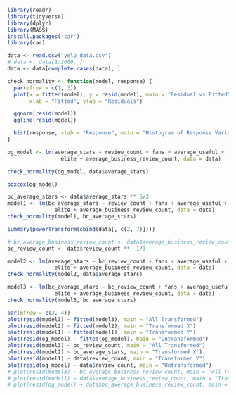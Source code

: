 ```r
library(readr)
library(tidyverse)
library(dplyr)
library(MASS)
install.packages("car")
library(car)
```

```r
data <- read.csv("yelp_data.csv")
# data <- data[1:2000, ]
data <- data[complete.cases(data), ]
```

```r
check_normality <- function(model, response) {
  par(mfrow = c(1, 3))
  plot(x = fitted(model), y = resid(model), main = "Residual vs Fitted",
       xlab = "Fitted", ylab = "Residuals")

  qqnorm(resid(model))
  qqline(resid(model))

  hist(response, xlab = "Response", main = "Histogram of Response Variable")
}
```

```r
og_model <- lm(average_stars ~ review_count + fans + average_useful +
                 elite + average_business_review_count, data = data)

check_normality(og_model, data$average_stars)
```

```r
boxcox(og_model)
```

```r
bc_average_stars <- data$average_stars ** 5/3
model1 <- lm(bc_average_stars ~ review_count + fans + average_useful +
               elite + average_business_review_count, data = data)
check_normality(model1, bc_average_stars)
```

```r
summary(powerTransform(cbind(data[, c(2, 7)])))
```

```r
# bc_average_business_review_count <- data$average_business_review_count ** 7/3
bc_review_count <- data$review_count ** -1/3
```

```r
model2 <- lm(average_stars ~ bc_review_count + fans + average_useful +
               elite + average_business_review_count, data = data)
check_normality(model2, data$average_stars)
```

```r
model3 <- lm(bc_average_stars ~ bc_review_count + fans + average_useful +
               elite + average_business_review_count, data = data)
check_normality(model3, bc_average_stars)
```

```r
par(mfrow = c(3, 4))
plot(resid(model3) ~ fitted(model3), main = "All Transformed")
plot(resid(model2) ~ fitted(model2), main = "Transformed X")
plot(resid(model1) ~ fitted(model1), main = "Transformed Y")
plot(resid(og_model) ~ fitted(og_model), main = "Untransformed")
plot(resid(model3) ~ bc_review_count, main = "All Transformed")
plot(resid(model2) ~ bc_average_stars, main = "Transformed X")
plot(resid(model1) ~ data$review_count, main = "Transformed Y")
plot(resid(og_model) ~ data$review_count, main = "Untransformed")
# plot(resid(model3) ~ bc_average_business_review_count, main = "All Transformed")
# plot(resid(model1) ~ data$average_business_review_count, main = "Transformed Y")
# plot(resid(og_model) ~ data$bc_average_business_review_count, main = "Untransformed")
```